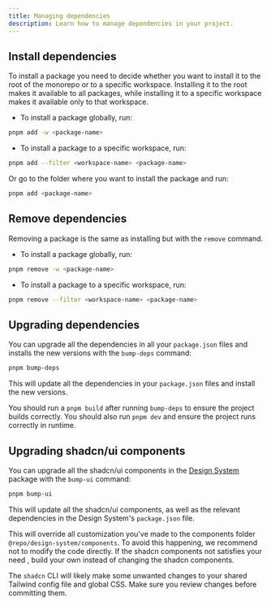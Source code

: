 ```yaml
---
title: Managing dependencies
description: Learn how to manage dependencies in your project.
---
```


## Install dependencies

To install a package you need to decide whether you want to install it to the root of the monorepo or to a specific workspace. Installing it to the root makes it available to all packages, while installing it to a specific workspace makes it available only to that workspace.

- To install a package globally, run:

```sh Terminal
pnpm add -w <package-name>
```

- To install a package to a specific workspace, run:

```sh Terminal
pnpm add --filter <workspace-name> <package-name>
```

Or go to the folder where you want to install the package and run:

```sh Terminal
pnpm add <package-name>
```

## Remove dependencies

Removing a package is the same as installing but with the `remove` command.

- To install a package globally, run:

```sh Terminal
pnpm remove -w <package-name>
```

- To install a package to a specific workspace, run:

```sh Terminal
pnpm remove --filter <workspace-name> <package-name>
```

## Upgrading dependencies

You can upgrade all the dependencies in all your `package.json` files and installs the new versions with the `bump-deps` command:

```sh Terminal
pnpm bump-deps
```

This will update all the dependencies in your `package.json` files and install the new versions.

<Tip>You should run a `pnpm build` after running `bump-deps` to ensure the project builds correctly. You should also run `pnpm dev` and ensure the project runs correctly in runtime.</Tip>

## Upgrading shadcn/ui components

You can upgrade all the shadcn/ui components in the [Design System](/packages/design-system/components) package with the `bump-ui` command:

```sh Terminal
pnpm bump-ui
```

This will update all the shadcn/ui components, as well as the relevant dependencies in the Design System's `package.json` file.

<Warning>This will override all customization you've made to the components folder `@repo/design-system/components`. To avoid this happening, we recommend not to modify the code directly. If the shadcn components not satisfies your need , build your own instead of changing the shadcn components.</Warning>

<Warning>The `shadcn` CLI will likely make some unwanted changes to your shared Tailwind config file and global CSS. Make sure you review changes before committing them.</Warning>